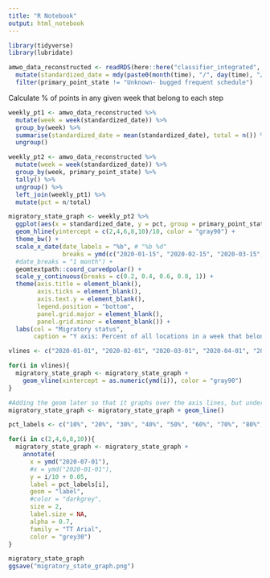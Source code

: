 ```yaml
---
title: "R Notebook"
output: html_notebook
---
```


```r
library(tidyverse)
library(lubridate)
```

```r
amwo_data_reconstructed <- readRDS(here::here("classifier_integrated", "fac_primary_state_delineation.rds")) %>% 
  mutate(standardized_date = mdy(paste0(month(time), "/", day(time), "/2020"))) %>% 
  filter(primary_point_state != "Unknown- bugged frequent schedule")
```

Calculate % of points in any given week that belong to each step
```r
weekly_pt1 <- amwo_data_reconstructed %>% 
  mutate(week = week(standardized_date)) %>% 
  group_by(week) %>% 
  summarise(standardized_date = mean(standardized_date), total = n()) %>% 
  ungroup()

weekly_pt2 <- amwo_data_reconstructed %>% 
  mutate(week = week(standardized_date)) %>% 
  group_by(week, primary_point_state) %>% 
  tally() %>% 
  ungroup() %>% 
  left_join(weekly_pt1) %>% 
  mutate(pct = n/total)
```


```r
migratory_state_graph <- weekly_pt2 %>% 
  ggplot(aes(x = standardized_date, y = pct, group = primary_point_state, col = primary_point_state)) +
  geom_hline(yintercept = c(2,4,6,8,10)/10, color = "gray90") +
  theme_bw() +
  scale_x_date(date_labels = "%b", # "%b %d"
               breaks = ymd(c("2020-01-15", "2020-02-15", "2020-03-15", "2020-04-15", "2020-05-15", "2020-06-15", "2020-07-15", "2020-08-15", "2020-09-15", "2020-10-15", "2020-11-15", "2020-12-15"))) +
  #date_breaks = "1 month") +
  geomtextpath::coord_curvedpolar() +
  scale_y_continuous(breaks = c(0.2, 0.4, 0.6, 0.8, 1)) +
  theme(axis.title = element_blank(),
        axis.ticks = element_blank(),
        axis.text.y = element_blank(),
        legend.position = "bottom",
        panel.grid.major = element_blank(),
        panel.grid.minor = element_blank()) +
  labs(col = "Migratory status",
       caption = "Y axis: Percent of all locations in a week that belong to a given migratory state")

vlines <- c("2020-01-01", "2020-02-01", "2020-03-01", "2020-04-01", "2020-05-01", "2020-06-01", "2020-07-01", "2020-08-01", "2020-09-01", "2020-10-01", "2020-11-01", "2020-12-01")

for(i in vlines){
  migratory_state_graph <- migratory_state_graph +
    geom_vline(xintercept = as.numeric(ymd(i)), color = "gray90")
}

#Adding the geom later so that it graphs over the axis lines, but under the labels
migratory_state_graph <- migratory_state_graph + geom_line()

pct_labels <- c("10%", "20%", "30%", "40%", "50%", "60%", "70%", "80%", "90%", "100%")

for(i in c(2,4,6,8,10)){
  migratory_state_graph <- migratory_state_graph +
    annotate(
      x = ymd("2020-07-01"),
      #x = ymd("2020-01-01"), 
      y = i/10 + 0.05, 
      label = pct_labels[i], 
      geom = "label", 
      #color = "darkgrey",
      size = 2,
      label.size = NA,
      alpha = 0.7,
      family = "TT Arial",
      color = "grey30")
}

migratory_state_graph
ggsave("migratory_state_graph.png")
```

